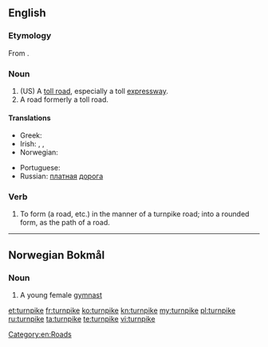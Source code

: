 ==English==

===Etymology===
From {{etyl|enm}} {{term|turnpyke||spiked barrier across a road|lang=enm}}.

===Noun===
{{en-noun}}

# (US) A [[toll road]], especially a toll [[expressway]].
# A road formerly a toll road.

====Translations====
{{trans-top|toll road, especially a toll expressway}}
* Greek: {{t+|el|διόδια|n|p|tr=diódia}}
* Irish: {{t-|ga|bóthar dola|m}}, {{t-|ga|bóthar paidhce|m}}, {{t-|ga|paidhc|f}}
* Norwegian: {{t-|no|bomvei|m}}
{{trans-mid}}
* Portuguese: {{t+|pt|rodovia|f}}
* Russian: [[платный|платная]] [[дорога]] {{f}}
{{trans-bottom}}

===Verb===
{{en-verb|turnpik|ed}}

# To form (a road, etc.) in the manner of a turnpike road; into a rounded form, as the path of a road.
#: {{rfquotek|Knowles}}

[[Category:en:Roads]]

----

==Norwegian Bokmål==

===Noun===
{{nb-noun-c|turnpik}}

# A young female [[gymnast]]

[[et:turnpike]]
[[fr:turnpike]]
[[ko:turnpike]]
[[kn:turnpike]]
[[my:turnpike]]
[[pl:turnpike]]
[[ru:turnpike]]
[[ta:turnpike]]
[[te:turnpike]]
[[vi:turnpike]]